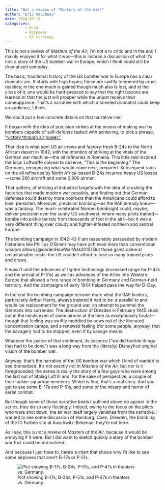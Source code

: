 ```yaml
---
title: "Not a review of *Masters of the Air*"
author: "Eric Rauchway"
date: 2024-03-15
categories:
         - B-24
         - Airpower
         - US strategy
---
```


This is not a review of *Masters of the Air;* I'm not a tv critic and in the end I mainly enjoyed it for what it was---this is instead a discussion of what it's not: a story of the US bomber war in Europe, which I think could still be dramatized someday.

The basic, traditional history of the US bomber war in Europe has a clear dramatic arc. It starts with high hopes; these are swiftly tempered by cruel realities; in the end much is gained though much also is lost, and at the close of it, one would be hard-pressed to say that the right lessons are learned or that the just will prosper while the unjust receive their comeuppance. That's a narrative with which a talented dramatist could keep an audience, I think.

We could put a few concrete details on that narrative line:

It began with the idea of precision strikes at the means of making war by bombers capable of self-defense tasked with achieving, to pick a phrase, ["victory through air power."](https://archive.org/details/VictoryThroughAirPower) 

That idea is what sent US air crews and factory-fresh B-24s to the North African desert in 1942, with the intention of striking at the vitals of the German war machine---the oil refineries in Romania. This little raid inspired the local Luftwaffe colonel to observe, "This is the beginning." The Germans, recognizing what would come next, prepared. Subsequent raids on the oil refineries by North Africa-based B-24s incurred heavy US losses---some 280 aircraft and some 2,800 airmen. 

That pattern, of striking at industrial targets with the idea of crushing the factories that made modern war possible, and finding out that German defenses could destroy more bombers than the Americans could afford to lose, persisted. Moreover, precision bombing---as the RAF already knew---was a fantasy. The much-celebrated Norden bombsight could, maybe, deliver precision over the sunny US southwest, where many pilots trained---bombs into pickle barrels from thousands of feet in the air!---but it was a very different thing over cloudy and fighter-infested northern and central Europe.

The bombing campaign in 1942--43 (I am reasonably persuaded by modern historians like Phillips O'Brien) may have achieved more than conventional wisdom allows.[@obrienHowWarWas2015] But those gains came at unsustainable costs: the US couldn't afford to lose so many trained pilots and crews. 

It wasn't until the advances of fighter technology (increased range for P-47s and the arrival of P-51s) as well as advances of the Allies into Western Europe that allowed a free range of bombing in Germany and German-held territory. And the campaigns of early 1944 helped pave the way for D-Day. 

In the end the bombing campaign became more what the RAF leaders, particularly Arthur Harris, always insisted it had to be: a parallel to and would-be replacement for the ground war, an attempt to pummel the Germans into surrender. The destruction of Dresden in February 1945 stuck out in the minds even of some airmen at the time as exceptionally brutal---though that feeling was swiftly muddied by news out of the liberated concentration camps, and a renewed feeling (for some people, anyway) that the savagery had to be stopped, even if by savage means. 

Whatever the justice of that sentiment, its essence ("we did terrible things that had to be done") was a long way from the (literally) Disneyfied original vision of the bomber war.

Anyway: that's the narrative of the US bomber war which I kind of wanted to see dramatized. It's not exactly *not* in *Masters of the Air,* but nor is it foregrounded; the series is really the story of a few guys who were among the last out of Stalag Luft III and, for the sake of perspective, a couple of their luckier squadron members. Which is fine, that's a real story. And you get to see some B-17s and P-51s, and some of the misery and horror of aerial combat. 

But though some of those narrative beats I outlined above do appear in the series, they do so only fleetingly. Indeed, owing to the focus on the pilots who were shot down, the air war itself largely vanishes from the narrative. I wanted to see some discussion of Hamburg, Caen, Dresden, the bombing of the IG Farben site at Auschwitz-Birkenau; they're not here.

As I say, this is *not* a review of *Masters of the Air,* because it would be annoying if it were. But I did want to sketch quickly a story of the bomber war that could be dramatized.

And because I just have to, here's a chart that shows why I'd like to see some airplanes that aren't B-17s or P-51s.

![Plot showing B-17s, B-24s, P-51s, and P-47s in theaters vs. Germany.](airplot.png)
